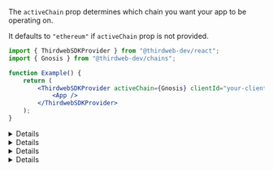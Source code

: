 
The `activeChain` prop determines which chain you want your app to be operating on.

It defaults to `"ethereum"` if `activeChain` prop is not provided.

```jsx
import { ThirdwebSDKProvider } from "@thirdweb-dev/react";
import { Gnosis } from "@thirdweb-dev/chains";

function Example() {
	return (
		<ThirdwebSDKProvider activeChain={Gnosis} clientId="your-client-id">
			<App />
		</ThirdwebSDKProvider>
	);
}
```

<Details id="using-default-chain" summary="Using a default supported chain">

If you are using one of our <a href="#default-chains">default chains</a>, provide the name of the chain as a `string` to the `activeChain` prop.

<DefaultChainsMDX />

```jsx
import { ThirdwebSDKProvider } from "@thirdweb-dev/react";

function App() {
	return (
		<ThirdwebSDKProvider activeChain="ethereum" clientId="your-client-id">
			<YourApp />
		</ThirdwebSDKProvider>
	);
}
```

</Details>

<Details id="using-chains-package" summary="Import a chain from chains package">

If the chain you are looking for is not one of default supported chains, you can import a chain from the [@thirdweb-dev/chains](https://github.com/thirdweb-dev/js/tree/main/legacy_packages/chains) package which has 1000+ chains.

```jsx
import { ThirdwebSDKProvider } from "@thirdweb-dev/react";
import { <chain_id>} from "@thirdweb-dev/chains";

function App() {
	return (
		<ThirdwebSDKProvider activeChain={<chain_id>} clientId="your-client-id">
			<YourApp />
		</ThirdwebSDKProvider>
	);
}
```

### Override Default Values

Override the default values (such as an RPC URL) for any given chain.

<Callout variant='info'>
By default, the `@thirdweb-dev/chains` provides free-to-use RPCs. No configuration required!

[View the default RPC URLs for each network](https://github.com/thirdweb-dev/js/tree/main/legacy_packages/chains/chains).

</Callout>

Using the [spread syntax](https://developer.mozilla.org/en-US/docs/Web/JavaScript/Reference/Operators/Spread_syntax),
you can override any properties of a chain, such as the `rpc` field.

```jsx
import { ThirdwebSDKProvider } from "@thirdweb-dev/react";
import { <chain_id> } from "@thirdweb-dev/chains";

const activeChain = {
	...<chain_id>,
	rpc: ["https://<your-rpc-to-use>.com"], // Override the "rpc" field.
	// ... Override any other fields you want to customize.
};

const App = () => {
	return (
		<ThirdwebSDKProvider activeChain={activeChain}>
			<YourApp />
		</ThirdwebSDKProvider>
	);
};
```

</Details>

<Details id="create-custom-chain" summary="Specify a custom chain">

If your chain is not included in the `@thirdweb-dev/chains` package,
you can provide the chain information yourself to the `activeChain` prop.

```jsx
import { ThirdwebSDKProvider } from "@thirdweb-dev/react";

const customChain = {
	// Required information for connecting to the network
	chainId: 59140, // Chain ID of the network
	rpc: ["<your-rpc-url-here>"], // Array of RPC URLs to use

	// Information for adding the network to your wallet (how it will appear for first time users) === \\
	// Information about the chain's native currency (i.e. the currency that is used to pay for gas)
	nativeCurrency: {
		decimals: 18,
		name: "Consensys ETH",
		symbol: "crETH",
	},
	shortName: "czkevm", // Display value shown in the wallet UI
	slug: "consensys", // Display value shown in the wallet UI
	testnet: true, // Boolean indicating whether the chain is a testnet or mainnet
	chain: "ConsenSys", // Name of the network
	name: "ConsenSys zkEVM Testnet", // Name of the network
};

const App = () => {
	return (
		<ThirdwebSDKProvider activeChain={customChain}>
			<YourApp />
		</ThirdwebSDKProvider>
	);
};
```

</Details>

<Details summary="Local Node" id='local-node'>

If you are running a local node using a tool such as [Hardhat](https://hardhat.org/hardhat-network/docs/overview) or
[Anvil](https://github.com/foundry-rs/foundry/blob/master/anvil/README.md),
provide `"localhost"` as the `activeChain` prop, (or `Localhost` imported from `@thirdweb-dev/chains`).

[Deploy](/contracts/deploy/overview) or [import](https://thirdweb.com/dashboard/contracts) your contracts to the dashboard to interact with them.

```jsx
import { ThirdwebSDKProvider } from "@thirdweb-dev/react";

function MyApp() {
	return (
		<ThirdwebSDKProvider activeChain="localhost">
			<YourApp />
		</ThirdwebSDKProvider>
	);
}
```

</Details>
